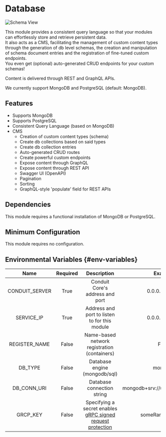 # Database

![Schema View](/img/modules/database/admin/overview.png)

This module provides a consistent query language so that your modules can effortlessly store and retrieve persistent data.<br />
It also acts as a CMS, facilitating the management of custom content types through the generation of db level schemas, 
the creation and manipulation of schema document entries and the registration of fine-tuned custom endpoints.<br />
You even get (optional) auto-generated CRUD endpoints for your custom schemas!

Content is delivered through REST and GraphQL APIs.

We currently support MongoDB and PostgreSQL (default: MongoDB).

## Features

- Supports MongoDB
- Supports PostgreSQL
- Consistent Query Language (based on MongoDB)
- CMS
  - Creation of custom content types (schema)
  - Create db collections based on said types
  - Create db collection entries
  - Auto-generated CRUD routes
  - Create powerful custom endpoints
  - Expose content through GraphQL
  - Expose content through REST API
  - Swagger UI (OpenAPI)
  - Pagination
  - Sorting
  - GraphQL-style 'populate' field for REST APIs

## Dependencies

This module requires a functional installation of MongoDB or PostgreSQL.<br />

## Minimum Configuration

This module requires no configuration.

## Environmental Variables {#env-variables}

|  Name          | Required |  Description                                  |  Example      |
| :------------: | :------: | :-------------------------------------------: | :-----------: |
| CONDUIT_SERVER |  True    | Conduit Core's address and port               | 0.0.0.0:55152 |
| SERVICE_IP     |  True    | Address and port to listen to for this module | 0.0.0.0:56154 |
| REGISTER_NAME  |  False   | Name-based network registration (containers)  | False         |
| DB_TYPE        |  False   | Database engine (mongodb/sql)                 | mongodb       |
| DB_CONN_URI    |  False   | Database connection string                    | mongodb+srv://user:pass@host/db |
| GRCP_KEY       |  False   | Specifying a secret enables [gRPC signed request protection](../../core#grpc-request-protection) | someRandomSecret |
